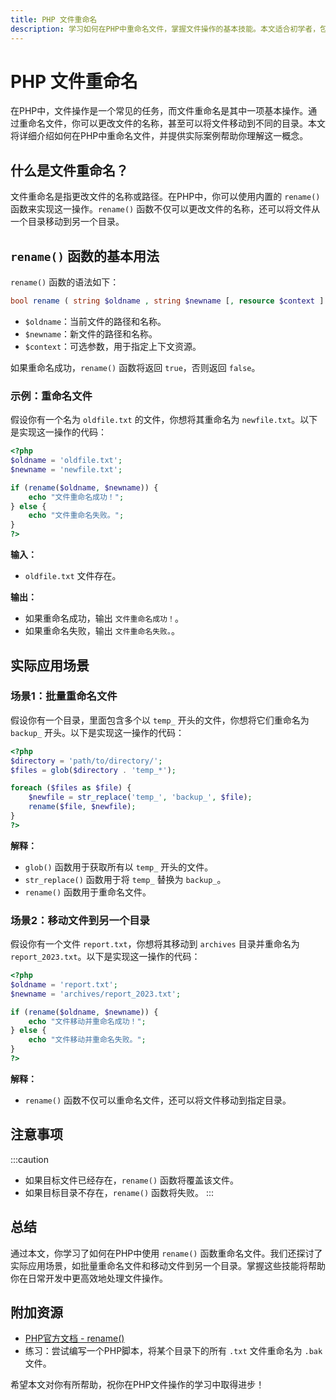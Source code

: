 ```yaml
---
title: PHP 文件重命名
description: 学习如何在PHP中重命名文件，掌握文件操作的基本技能。本文适合初学者，包含代码示例和实际应用场景。
---
```


# PHP 文件重命名

在PHP中，文件操作是一个常见的任务，而文件重命名是其中一项基本操作。通过重命名文件，你可以更改文件的名称，甚至可以将文件移动到不同的目录。本文将详细介绍如何在PHP中重命名文件，并提供实际案例帮助你理解这一概念。

## 什么是文件重命名？

文件重命名是指更改文件的名称或路径。在PHP中，你可以使用内置的 `rename()` 函数来实现这一操作。`rename()` 函数不仅可以更改文件的名称，还可以将文件从一个目录移动到另一个目录。

## `rename()` 函数的基本用法

`rename()` 函数的语法如下：

```php
bool rename ( string $oldname , string $newname [, resource $context ] )
```

- `$oldname`：当前文件的路径和名称。
- `$newname`：新文件的路径和名称。
- `$context`：可选参数，用于指定上下文资源。

如果重命名成功，`rename()` 函数将返回 `true`，否则返回 `false`。

### 示例：重命名文件

假设你有一个名为 `oldfile.txt` 的文件，你想将其重命名为 `newfile.txt`。以下是实现这一操作的代码：

```php
<?php
$oldname = 'oldfile.txt';
$newname = 'newfile.txt';

if (rename($oldname, $newname)) {
    echo "文件重命名成功！";
} else {
    echo "文件重命名失败。";
}
?>
```

**输入：**
- `oldfile.txt` 文件存在。

**输出：**
- 如果重命名成功，输出 `文件重命名成功！`。
- 如果重命名失败，输出 `文件重命名失败。`。

## 实际应用场景

### 场景1：批量重命名文件

假设你有一个目录，里面包含多个以 `temp_` 开头的文件，你想将它们重命名为 `backup_` 开头。以下是实现这一操作的代码：

```php
<?php
$directory = 'path/to/directory/';
$files = glob($directory . 'temp_*');

foreach ($files as $file) {
    $newfile = str_replace('temp_', 'backup_', $file);
    rename($file, $newfile);
}
?>
```

**解释：**
- `glob()` 函数用于获取所有以 `temp_` 开头的文件。
- `str_replace()` 函数用于将 `temp_` 替换为 `backup_`。
- `rename()` 函数用于重命名文件。

### 场景2：移动文件到另一个目录

假设你有一个文件 `report.txt`，你想将其移动到 `archives` 目录并重命名为 `report_2023.txt`。以下是实现这一操作的代码：

```php
<?php
$oldname = 'report.txt';
$newname = 'archives/report_2023.txt';

if (rename($oldname, $newname)) {
    echo "文件移动并重命名成功！";
} else {
    echo "文件移动并重命名失败。";
}
?>
```

**解释：**
- `rename()` 函数不仅可以重命名文件，还可以将文件移动到指定目录。

## 注意事项

:::caution
- 如果目标文件已经存在，`rename()` 函数将覆盖该文件。
- 如果目标目录不存在，`rename()` 函数将失败。
:::

## 总结

通过本文，你学习了如何在PHP中使用 `rename()` 函数重命名文件。我们还探讨了实际应用场景，如批量重命名文件和移动文件到另一个目录。掌握这些技能将帮助你在日常开发中更高效地处理文件操作。

## 附加资源

- [PHP官方文档 - rename()](https://www.php.net/manual/en/function.rename.php)
- 练习：尝试编写一个PHP脚本，将某个目录下的所有 `.txt` 文件重命名为 `.bak` 文件。

希望本文对你有所帮助，祝你在PHP文件操作的学习中取得进步！
